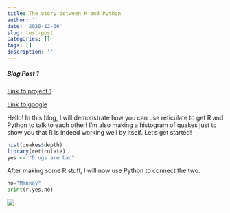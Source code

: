 ```yaml
---
title: The Story between R and Python
author: ''
date: '2020-12-06'
slug: test-post
categories: []
tags: []
description: ''
---
```


##### Blog Post 1 
[Link to project 1](/project1/)

[Link to google](https://www.google.com)


Hello! In this blog, I will demonstrate how you can use reticulate to get R and Python to talk to each other! I'm also making a histogram of quakes just to show you that R is indeed working well by itself. Let's get started!
```r
hist(quakes$depth)
library(reticulate)
yes <- "Drugs are bad"
```


After making some R stuff, I will now use Python to connect the two.
```python
no="Mmnkay"
print(r.yes,no)
```


![](/post/2020-12-06-test-post_files/yes again.jpg)
